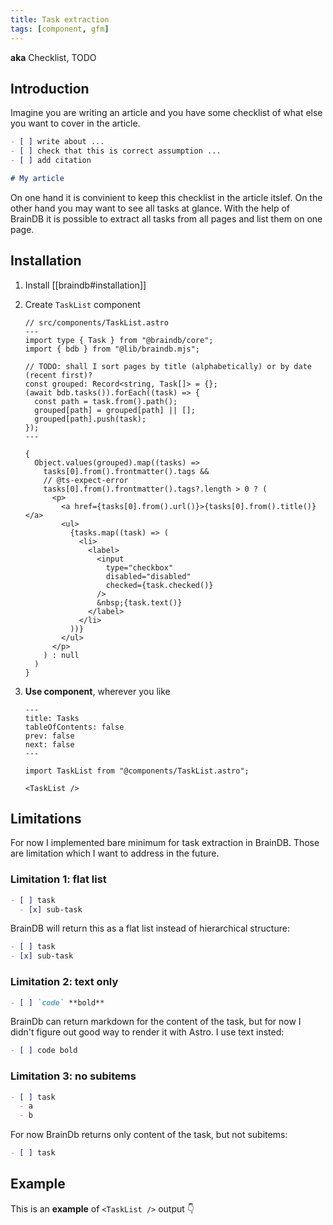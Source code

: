```yaml
---
title: Task extraction
tags: [component, gfm]
---
```


**aka** Checklist, TODO

## Introduction

Imagine you are writing an article and you have some checklist of what else you want to cover in the article.

```md
- [ ] write about ...
- [ ] check that this is correct assumption ...
- [ ] add citation

# My article
```

On one hand it is convinient to keep this checklist in the article itslef. On the other hand you may want to see all tasks at glance. With the help of BrainDB it is possible to extract all tasks from all pages and list them on one page.

## Installation


<Steps>

1. Install [[braindb#installation]]

2. Create `TaskList` component

   ```astro
   // src/components/TaskList.astro
   ---
   import type { Task } from "@braindb/core";
   import { bdb } from "@lib/braindb.mjs";

   // TODO: shall I sort pages by title (alphabetically) or by date (recent first)?
   const grouped: Record<string, Task[]> = {};
   (await bdb.tasks()).forEach((task) => {
     const path = task.from().path();
     grouped[path] = grouped[path] || [];
     grouped[path].push(task);
   });
   ---

   {
     Object.values(grouped).map((tasks) =>
       tasks[0].from().frontmatter().tags &&
       // @ts-expect-error
       tasks[0].from().frontmatter().tags?.length > 0 ? (
         <p>
           <a href={tasks[0].from().url()}>{tasks[0].from().title()}</a>
           <ul>
             {tasks.map((task) => (
               <li>
                 <label>
                   <input
                     type="checkbox"
                     disabled="disabled"
                     checked={task.checked()}
                   />
                   &nbsp;{task.text()}
                 </label>
               </li>
             ))}
           </ul>
         </p>
       ) : null
     )
   }
   ```

3. **Use component**, wherever you like

   ```mdx
   ---
   title: Tasks
   tableOfContents: false
   prev: false
   next: false
   ---

   import TaskList from "@components/TaskList.astro";

   <TaskList />
   ```

</Steps>

## Limitations

For now I implemented bare minimum for task extraction in BrainDB. Those are limitation which I want to address in the future.

### Limitation 1: flat list

```md
- [ ] task
  - [x] sub-task
```

BrainDB will return this as a flat list instead of hierarchical structure:

```md
- [ ] task
- [x] sub-task
```

### Limitation 2: text only

```md
- [ ] `code` **bold**
```

BrainDb can return markdown for the content of the task, but for now I didn't figure out good way to render it with Astro. I use text insted:

```md
- [ ] code bold
```

### Limitation 3: no subitems

```md
- [ ] task
  - a
  - b
```

For now BrainDb returns only content of the task, but not subitems:

```md
- [ ] task
```

## Example

This is an **example** of `<TaskList />` output 👇


<TaskList />
